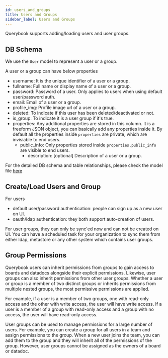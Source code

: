 ```yaml
---
id: users_and_groups
title: Users and Groups
sidebar_label: Users and Groups
---
```


Querybook supports adding/loading users and user groups.

## DB Schema
We use the `User` model to represent a user or a group.

A user or a group can have below properties
 - username: It is the unique identifier of a user or a group.
 - fullname: Full name or display name of a user or a group.
 - password: Password of a user. Only applies to users when using default user/password auth.
 - email: Email of a user or a group.
 - profile_img: Profile image url of a user or a group.
 - deleted: To indicate if this user has been deleted/deactivated or not.
 - is_group: To indicate it is a user group if it's true.
 - properties: Any additional properties are stored in this column. It is a freeform JSON object, you can basically add any properties inside it. By default all the properties inside `properties` are private, which are invisiable to end users.
    - public_info: Only properties stored inside `properties.public_info` are visible to end users.
      - description: [optional] Description of a user or a group.


For the detailed DB schema and table relationships, please check the model file [here](https://github.com/pinterest/querybook/blob/master/querybook/server/models/user.py)


## Create/Load Users and Group
For users
  - default user/password authentication: people can sign up as a new user on UI.
  - oauth/ldap authentication: they both support auto-creation of users.

For user groups, they can only be sync'ed now and can not be created on UI. You can have a scheduled task for your organization to sync them from either ldap, metastore or any other system which contains user groups.


## Group Permissions
Querybook users can inherit permissions from groups to gain access to boards and datadocs alongside their explicit permissions. Likewise, user groups can also inherit permissions from other user groups. Whether a user or group is a member of two distinct groups or inherits permissions from multiple nested groups, the most permissive permissions are applied.

For example, if a user is a member of two groups, one with read-only access and the other with write access, the user will have write access. If a user is a member of a group with read-only access and a group with no access, the user will have read-only access.

User groups can be used to manage permissions for a large number of users. For example, you can create a group for all users in a team and assign permissions to the group. When a new user joins the team, you can add them to the group and they will inherit all of the permissions of the group. However, user groups cannot be assigned as the owners of a board or datadoc.
